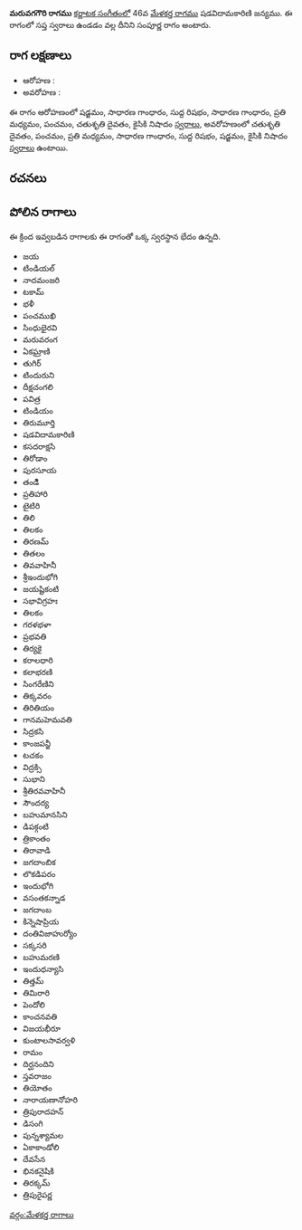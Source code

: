 {{Infobox ragam
	| name          	= మరువగగౌరి
	| synonym	    	= 
	| mela          	= 
	| chakra        	= 
	| janaka        	= 
	| type          	= సంపూర్ణ
	| arohanam      	= {{svaraC|S|G2|R1|G2|M2|P|D2|N2}} 
	| avarohanam    	= {{svaraC|D2|P|M2|G2|R1|S|N2}}
	| jeeva         	=
	| chhaya        	=
	| nyasa         	=
	| vishesha      	= 
	| equivalent  		= 
}}
{{కర్ణాటక సంగీత రాగాలు}}
'''మరువగగౌరి రాగము''' [[కర్ణాటక సంగీతం]]లో 46వ [[మేళకర్త రాగము]] షడవిదామకారిణి జన్యము.  ఈ రాగంలో సప్త స్వరాలు ఉండడం వల్ల దీనిని సంపూర్ణ రాగం అంటారు.


==రాగ లక్షణాలు==


* ఆరోహణ : {{svaraC|S|G2|R1|G2|M2|P|D2|N2}} 
* అవరోహణ : {{svaraC|D2|P|M2|G2|R1|S|N2}}

ఈ రాగం ఆరోహణంలో షడ్జమం, సాధారణ గాంధారం, సుద్ద రిషభం, సాధారణ గాంధారం, ప్రతి మధ్యమం, పంచమం, చతుశృతి దైవతం, కైసికి నిషాదం [[స్వరాలు]], అవరోహణంలో చతుశృతి దైవతం, పంచమం, ప్రతి మధ్యమం, సాధారణ గాంధారం, సుద్ద రిషభం, షడ్జమం, కైసికి నిషాదం [[స్వరాలు]] ఉంటాయి.

==రచనలు==



==పోలిన రాగాలు==
ఈ క్రింద ఇవ్వబడిన రాగాలకు ఈ రాగంతో ఒక్క స్వరస్థాన భేదం ఉన్నది.
* జయ
* టిండియల్
* నాదమంజరి
* టకామ్
* భళీ
* పంచముఖి
* సింధుభైరవి
* మరువరంగ
* ఏకఘ్రాణి
* తుగిర్
* టిందురుని
* దీక్షచంగలి
* పవిత్ర
* టిండియం
* తిరుమూర్తి
* షడవిదామకారిణి
* కసదరాక్షసి
* తిరోడాం
* పురసూయ
* తండిి
* ప్రతిహారి
* టైటిరి
* తిలి
* తిలకం
* తిరణమ్
* తితలం
* తివవాహినీ
* శ్రీఇందుభోగి
* జయష్టికంటి
* సభావిగ్రహః
* తిలకం
* గరళభళా
* ప్రభవతి
* తిర్యకై
* కరాలధారి
* కలాభరణి
* సింగరేణిని
* తిక్కవరం
* తిరితియం
* గానమహెమవతి
* సిద్రకసి
* కాంజపన్జీ
* టచకం
* విద్రక్సి
* సుభాని
* శ్రీతిరవవాహినీ
* సౌందర్య
* బహుమానసిని
* డిపక్గంటి
* త్రికాంతం
* తిరావాడి
* జగదాంబిక
* లొకడిపరం
* ఇందుభోగి
* వసంతకన్నాడ
* జగదాంబ
* కిన్నెషాప్రియ
* దంతివిజాహుర్యోం
* సక్కసరి
* బహుమరణి
* ఇందుధన్యాసి
* తిత్తమ్
* తిమిరారి
* పెందోలి
* కాంచనవతి
* విజయభీరూ
* కుంటాలసావర్వళి
* రామం
* దిర్ఘనందిని
* స్తవరాజం
* తియోతం
* నారాయణానోహరి
* త్రిపురాదహన్
* డిసంగి
* పున్నశ్యామల
* ఏకాకాండోలి
* దేవసేన
* భినకనైషికి
* తిరక్కమ్
* త్రిపురైపర్ణ



[[వర్గం:మేళకర్త రాగాలు]]